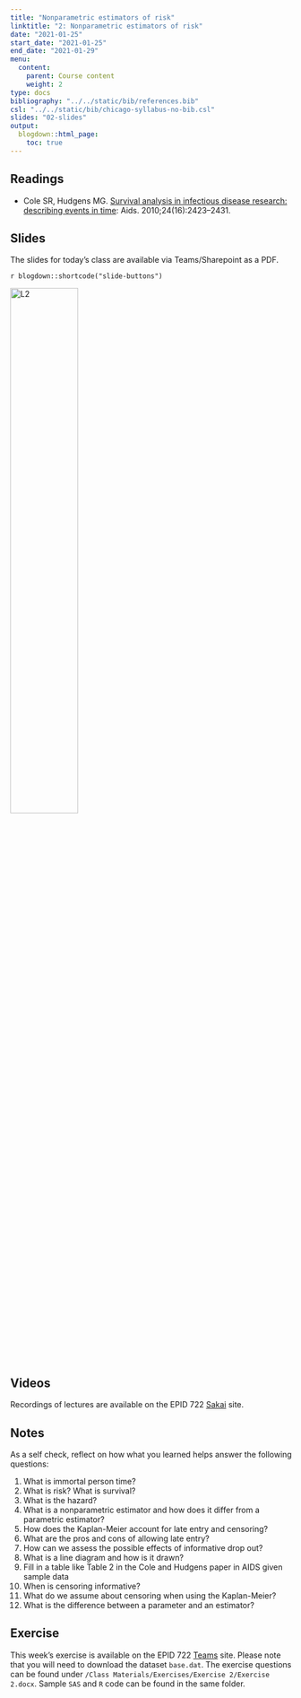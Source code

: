 ```yaml
---
title: "Nonparametric estimators of risk"
linktitle: "2: Nonparametric estimators of risk"
date: "2021-01-25"
start_date: "2021-01-25"
end_date: "2021-01-29"
menu:
  content:
    parent: Course content
    weight: 2
type: docs
bibliography: "../../static/bib/references.bib"
csl: "../../static/bib/chicago-syllabus-no-bib.csl"
slides: "02-slides"
output:
  blogdown::html_page:
    toc: true
---
```



## Readings

- <i class="fas fa-book"></i> Cole SR, Hudgens MG. [Survival analysis in infectious disease research: describing events in time](https://oce-ovid-com.libproxy.lib.unc.edu/article/00002030-201010230-00001/HTML): Aids. 2010;24(16):2423–2431. 

## Slides

The slides for today's class are available via Teams/Sharepoint as a PDF.

`r blogdown::shortcode("slide-buttons")`

[![L2](/slides/02-slides.png){width=49%}](https://adminliveunc.sharepoint.com/sites/EPID7222021/Class%20Materials/Forms/AllItems.aspx?newTargetListUrl=%2Fsites%2FEPID7222021%2FClass%20Materials&viewpath=%2Fsites%2FEPID7222021%2FClass%20Materials%2FForms%2FAllItems%2Easpx&viewid=23791aee%2D5f6d%2D4b22%2Da7b3%2D738269b4e786&id=%2Fsites%2FEPID7222021%2FClass%20Materials%2FSlides)



## Videos

Recordings of lectures are available on the EPID 722 [Sakai](https://www.sakai.unc.edu) site.

## Notes

As a self check, reflect on how what you learned helps answer the following questions:

1.	What is immortal person time?
2.	What is risk? What is survival?
3.	What is the hazard?
4.	What is a nonparametric estimator and how does it differ from a parametric estimator?
5.	How does the Kaplan-Meier account for late entry and censoring?
6.	What are the pros and cons of allowing late entry? 
7.	How can we assess the possible effects of informative drop out?
8.	What is a line diagram and how is it drawn?
9.	Fill in a table like Table 2 in the Cole and Hudgens paper in AIDS given sample data
10.	When is censoring informative?
11.	What do we assume about censoring when using the Kaplan-Meier?
12.	What is the difference between a parameter and an estimator?


## Exercise

This week's exercise is available on the EPID 722 [Teams](https://teams.microsoft.com) site. Please note that you will need to download the dataset `base.dat`. The exercise questions can be found under `/Class Materials/Exercises/Exercise 2/Exercise 2.docx`. Sample `SAS` and `R` code can be found in the same folder.


